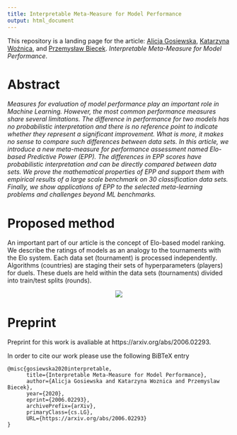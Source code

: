 ```yaml
---
title: Interpretable Meta-Measure for Model Performance
output: html_document
---
```


This repository is a landing page for  the article: [Alicja Gosiewska](https://www.linkedin.com/in/alicja-gosiewska/), [Katarzyna Woźnica](https://www.linkedin.com/in/katarzyna-wo%C5%BAnica/), and [Przemysław Biecek](https://www.linkedin.com/in/pbiecek/). *Interpretable Meta-Measure for Model Performance*. 


# Abstract 

*Measures for evaluation of model performance play an important role in Machine Learning. However, the most common performance measures share several limitations. The difference in performance for two models has no probabilistic interpretation and there is no reference point to indicate whether they represent a significant improvement. What is more, it makes no sense to compare such differences between data sets. In this article, we introduce a new meta-measure for performance assessment named Elo-based Predictive Power (EPP). The differences in EPP scores have probabilistic interpretation and can be directly compared between data sets. We prove the mathematical properties of EPP and support them with empirical results of a large scale benchmark on 30 classification data sets. Finally, we show applications of EPP to the selected meta-learning problems and challenges beyond ML benchmarks.*

# Proposed method

An important part of our article is the concept of Elo-based model ranking. We describe the ratings of models as an analogy to the tournaments with the Elo system. Each data set (tournament) is processed independently. Algorithms (countries) are staging their sets of hyperparameters (players) for duels. These duels are held within the data sets (tournaments) divided into train/test splits (rounds).

<center>
![](./figures/ELO.png)
</center>



# Preprint

Preprint for this work is avaliable at https://arxiv.org/abs/2006.02293.

In order to cite our work please use the following BiBTeX entry

```
@misc{gosiewska2020interpretable,
      title={Interpretable Meta-Measure for Model Performance}, 
      author={Alicja Gosiewska and Katarzyna Woznica and Przemyslaw Biecek},
      year={2020},
      eprint={2006.02293},
      archivePrefix={arXiv},
      primaryClass={cs.LG},
      URL={https://arxiv.org/abs/2006.02293}
}
```